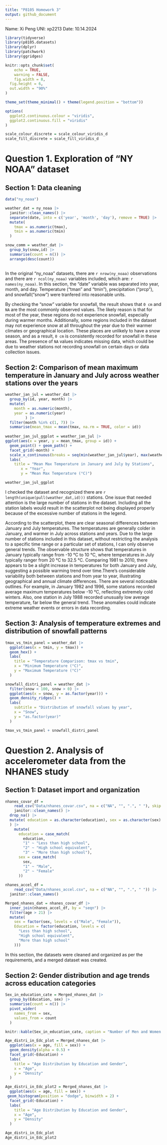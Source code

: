 ```yaml
---
title: "P8105 Homework 3"
output: github_document
---
```


Name: Xi Peng   UNI: xp2213    Date: 10.14.2024

```r

library(tidyverse)
library(p8105.datasets)
library(dplyr)
library(patchwork)
library(ggridges)

knitr::opts_chunk$set(
	echo = TRUE,
	warning = FALSE,
	fig.width = 8, 
  fig.height = 6,
  out.width = "90%"
)

theme_set(theme_minimal() + theme(legend.position = "bottom"))

options(
  ggplot2.continuous.colour = "viridis",
  ggplot2.continuous.fill = "viridis"
)

scale_colour_discrete = scale_colour_viridis_d
scale_fill_discrete = scale_fill_viridis_d

```

# Question 1. Exploration of "NY NOAA" dataset

## Section 1: Data cleaning

```r

data("ny_noaa")

weather_dat = ny_noaa |> 
  janitor::clean_names() |> 
  separate(date, into = c('year', 'month', 'day'), remove = TRUE) |>
  mutate(
    tmax = as.numeric(tmax),
    tmin = as.numeric(tmin)
  )

snow_comm = weather_dat |> 
  group_by(snow,id) |> 
  summarise(count = n()) |> 
  arrange(desc(count))
  
```

In the original "ny_noaa" datasets, there are `r nrow(ny_noaa)` observations and there are `r ncol(ny_noaa)` variables included, which are: `r names(ny_noaa)`. In this section, the "date" variable was separated into year, month, and day. Temperature ("tman" and "tmin"), precipitation ("prcp"), and snowfall("snow") were tranfered into reasonable units.

By checking the "snow" variable for snowfall, the result shows that `0 cm` and `NA` are the most commonly observed values. The likely reason is that for most of the year, these regions do not experience snowfall, especially during warmer months. Additionally, some regions included in the dataset may not experience snow at all throughout the year due to their warmer climates or geographical location. These places are unlikely to have a snow season, and as a result, `0 cm` is consistently recorded for snowfall in these areas. The presence of `NA` values indicates missing data, which could be due to weather stations not recording snowfall on certain days or data collection issues.


## Section 2: Comparison of mean maximum temperature in January and July across weather stations over the years

```r

weather_jan_jul = weather_dat |> 
  group_by(id, year, month) |> 
  mutate(
    month = as.numeric(month),
    year = as.numeric(year)
         ) |>
  filter(month %in% c(1, 7)) |>
  summarise(mean_tmax = mean(tmax, na.rm = TRUE, color = id))
 
weather_jan_jul_ggplot = weather_jan_jul |> 
ggplot(aes(x = year, y = mean_tmax, group = id)) +
  geom_point() + geom_path() +
  facet_grid(~month) +
  scale_x_continuous(breaks = seq(min(weather_jan_jul$year), max(weather_jan_jul$year), by = 10)) +
  labs(
    title = "Mean Max Temperature in January and July by Stations",
       x = "Year", 
       y = "Mean Max Temperature (°C)") 

weather_jan_jul_ggplot
```

I checked the dataset and recognized there are `r length(unique(pull(weather_dat,id)))` stations. One issue that needed attention is the large number of stations in the dataset. Including all the station labels would result in the scatterplot not being displayed properly because of the excessive number of stations in the legend.

According to the scatterplot, there are clear seasonal differences between January and July temperatures. The temperatures are generally colder in January, and warmer in July across stations and years. Due to the large number of stations included in this dataset, without restricting the analysis to a specific time range or a particular set of stations, I can only observe general trends. The observable structure shows that temperatures in January typically range from -10 °C to 10 °C, where temperatures in July typically ranger from 20 °C to 32.5 °C. Comparing 1981 to 2010, there appears to be a slight increase in temperatures for both January and July, suggesting a possible warming trend over time.There's considerable variability both between stations and from year to year, illustrating geographical and annual climate differences. There are several noticeable outlines. For example, in January 1982 and 1996, some stations recorded average maximum temperatures below -10 °C, reflecting extremely cold winters. Also, one station in July 1988 recorded unusually low average temperature, far below the general trend. These anomalies could indicate extreme weather events or errors in data recording.


## Section 3: Analysis of temperature extremes and distribution of snowfall patterns

```r

tmax_vs_tmin_panel = weather_dat |> 
  ggplot(aes(x = tmin, y = tmax)) +
  geom_hex() +
  labs(
    title = "Temperature Comparison: tmax vs tmin",
    x = "Minimum Temperature (°C)",
    y = "Maximum Temperature (°C)"
  ) 

snowfall_distri_panel = weather_dat |> 
  filter(snow < 100, snow > 0) |> 
  ggplot(aes(x = snow, y = as.factor(year))) +
  geom_density_ridges() +
  labs(
    subtitle = "Distribution of snowfall values by year",
    x = "Snow",
    y = "as.factor(year)"
  ) 

tmax_vs_tmin_panel + snowfall_distri_panel
```



# Question 2. Analysis of accelerometer data from the NHANES study

## Section 1: Dataset import and organization

```r

nhanes_covar_df =
    read_csv("Data/nhanes_covar.csv", na = c("NA", "", ".", " "), skip = 4) |> 
    janitor::clean_names() |> 
  drop_na() |> 
  mutate( education = as.character(education), sex = as.character(sex)
  ) |> 
    mutate(
      education = case_match(
        education,
        "1" ~ "Less than high school",
        "2" ~ "High school equivalent",
        "3" ~ "More than high school"),
      sex = case_match(
        sex,
        "1" ~ "Male",
        "2" ~ "Female"
      ))
    
nhanes_accel_df =
    read_csv("Data/nhanes_accel.csv", na = c("NA", "", ".", " ")) |> 
  janitor::clean_names()

Merged_nhanes_dat = nhanes_covar_df |> 
  inner_join(nhanes_accel_df, by = "seqn") |> 
  filter(age > 21) |> 
  mutate(
    sex = factor(sex, levels = c("Male", "Female")),
    Education = factor(education, levels = c(
      "Less than high school",
      "High school equivalent",
      "More than high school"
    )))

```

In this section, the datasets were cleaned and organized as per the requirements, and a merged dataset was created.

## Section 2: Gender distribution and age trends across education categories

```r

Sex_in_education_cate = Merged_nhanes_dat |> 
  group_by(Education, sex) |> 
  summarise(count = n()) |> 
  pivot_wider(
    names_from = sex,
    values_from = count
  )

knitr::kable(Sex_in_education_cate, caption = "Number of Men and Women in Each Education Category")

Age_distri_in_Edc_plot = Merged_nhanes_dat |> 
  ggplot(aes(x = age, fill = sex)) +
  geom_density(alpha = 0.5) +
  facet_grid(~Education) +
  labs(
    title = "Age Distribution by Education and Gender",
    x = "Age",
    y = "Density"
  ) 

Age_distri_in_Edc_plot2 = Merged_nhanes_dat |> 
  ggplot(aes(x = age, fill = sex)) +
 geom_histogram(position = "dodge", binwidth = 2) +
  facet_grid(~Education) +
  labs(
    title = "Age Distribution by Education and Gender",
    x = "Age",
    y = "Density"
  )

Age_distri_in_Edc_plot
Age_distri_in_Edc_plot2
```


